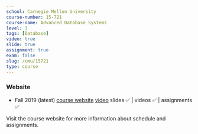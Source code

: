 ```yaml
---
school: Carnegie Mellon University
course-number: 15-721
course-name: Advanced Database Systems
level: 3
tags: [Database]
video: true
slide: true
assignment: true
exam: false
slug: /cmu/15721
type: course
---
```



### Website

- Fall 2019 (latest) [course website](https://15721.courses.cs.cmu.edu/spring2020/) [video](https://www.youtube.com/playlist?list=PLSE8ODhjZXjasmrEd2_Yi1deeE360zv5O) slides ✅ | videos ✅ | assignments ✅

Visit the course website for more information about schedule and assignments.

